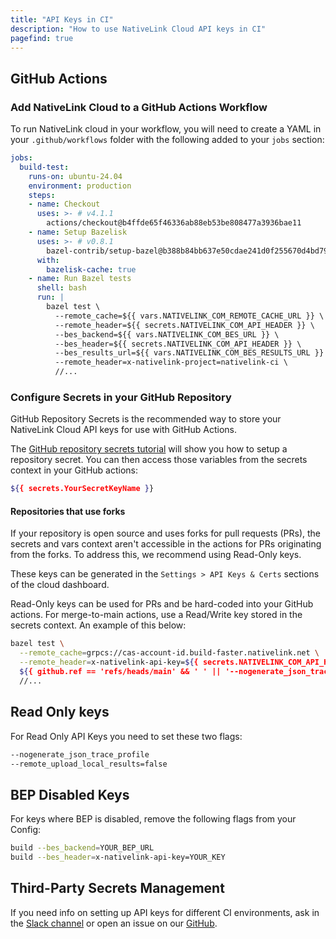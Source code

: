 ```yaml
---
title: "API Keys in CI"
description: "How to use NativeLink Cloud API keys in CI"
pagefind: true
---
```


## GitHub Actions

### Add NativeLink Cloud to a GitHub Actions Workflow

To run NativeLink cloud in your workflow, you will need to create a YAML in
your `.github/workflows` folder with the following added to your `jobs` section:


```yaml
jobs:
  build-test:
    runs-on: ubuntu-24.04
    environment: production
    steps:
    - name: Checkout
      uses: >- # v4.1.1
        actions/checkout@b4ffde65f46336ab88eb53be808477a3936bae11
    - name: Setup Bazelisk
      uses: >- # v0.8.1
        bazel-contrib/setup-bazel@b388b84bb637e50cdae241d0f255670d4bd79f29
      with:
        bazelisk-cache: true
    - name: Run Bazel tests
      shell: bash
      run: |
        bazel test \
          --remote_cache=${{ vars.NATIVELINK_COM_REMOTE_CACHE_URL }} \
          --remote_header=${{ secrets.NATIVELINK_COM_API_HEADER }} \
          --bes_backend=${{ vars.NATIVELINK_COM_BES_URL }} \
          --bes_header=${{ secrets.NATIVELINK_COM_API_HEADER }} \
          --bes_results_url=${{ vars.NATIVELINK_COM_BES_RESULTS_URL }} \
          --remote_header=x-nativelink-project=nativelink-ci \
          //...
```

### Configure Secrets in your GitHub Repository

GitHub Repository Secrets is the recommended way
to store your NativeLink Cloud API keys
for use with GitHub Actions.

The [GitHub repository secrets tutorial](https://docs.github.com/en/actions/security-guides/using-secrets-in-github-actions#creating-secrets-for-a-repository) will show you how to setup a repository secret. You can then access those variables from the secrets context in your GitHub actions:
```bash
${{ secrets.YourSecretKeyName }}
```

#### Repositories that use forks
If your repository is open source and uses forks for pull requests (PRs), the secrets and vars
context aren't accessible in the actions for PRs originating from the forks. To address this,
we recommend using Read-Only keys.

These keys can be generated in the `Settings > API Keys & Certs` sections of the cloud dashboard.

Read-Only keys can be used for PRs and be hard-coded into your GitHub actions. For
merge-to-main actions, use a Read/Write key stored in the secrets context. An example of this below:
```bash
bazel test \
  --remote_cache=grpcs://cas-account-id.build-faster.nativelink.net \
  --remote_header=x-nativelink-api-key=${{ secrets.NATIVELINK_COM_API_HEADER || 'HARD_CODED_READ_ONLY_KEY_HERE' }} \
  ${{ github.ref == 'refs/heads/main' && ' ' || '--nogenerate_json_trace_profile --remote_upload_local_results=false' }} \
  //...
```

## Read Only keys

For Read Only API Keys you need to set these two flags:

```bash
--nogenerate_json_trace_profile
--remote_upload_local_results=false
```

## BEP Disabled Keys

For keys where BEP is disabled, remove the following flags from your Config:

```bash
build --bes_backend=YOUR_BEP_URL
build --bes_header=x-nativelink-api-key=YOUR_KEY
```

## Third-Party Secrets Management
If you need info on setting up API keys for different CI environments, ask in
the [Slack channel](https://forms.gle/LtaWSixEC6bYi5xF7)
or open an issue on our [GitHub](https://github.com/TraceMachina/nativelink).
